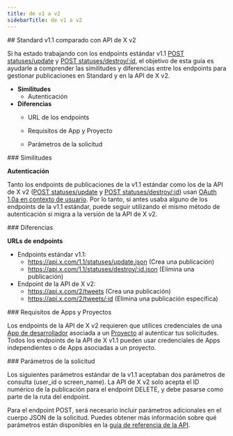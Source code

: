 ```yaml
---
title: de v1 a v2
sidebarTitle: de v1 a v2
---
```


<div id="standard-v11-compared-to-x-api-v2">
  ## Standard v1.1 comparado con API de X v2
</div>

Si ha estado trabajando con los endpoints estándar v1.1 [POST statuses/update](https://developer.x.com/en/docs/twitter-api/v1/tweets/post-and-engage/api-reference/post-statuses-update) y [POST statuses/destroy/:id](https://developer.x.com/en/docs/twitter-api/v1/tweets/post-and-engage/api-reference/post-statuses-destroy-id), el objetivo de esta guía es ayudarle a comprender las similitudes y diferencias entre los endpoints para gestionar publicaciones en Standard y en la API de X v2.

- **Similitudes**
  - Autenticación
- **Diferencias**
  - URL de los endpoints

  - Requisitos de App y Proyecto

  - Parámetros de la solicitud

<div id="similarities">
  ### Similitudes
</div>

**Autenticación**

Tanto los endpoints de publicaciones de la v1.1 estándar como los de la API de X v2 ([POST statuses/update](https://developer.x.com/en/docs/twitter-api/v1/tweets/post-and-engage/api-reference/post-statuses-update) y [POST statuses/destroy/:id](https://developer.x.com/en/docs/twitter-api/v1/tweets/post-and-engage/api-reference/post-statuses-destroy-id)) usan [OAuth 1.0a en contexto de usuario](https://developer.x.com/content/developer-twitter/resources/fundamentals/authentication). Por lo tanto, si antes usaba alguno de los endpoints de la v1.1 estándar, puede seguir utilizando el mismo método de autenticación si migra a la versión de la API de X v2. 

<div id="differences">
  ### Diferencias
</div>

**URLs de endpoints**

- Endpoints estándar v1.1:
  - https://api.x.com/1.1/statuses/update.json
    (Crea una publicación)
  - https://api.x.com/1.1/statuses/destroy/:id.json
    (Elimina una publicación)
- Endpoint de la API de X v2:
  - https://api.x.com/2/tweets
    (Crea una publicación)
  - https://api.x.com/2/tweets/:id
    (Elimina una publicación específica)

<div id="app-and-project-requirements">
  ### Requisitos de Apps y Proyectos
</div>

Los endpoints de la API de X v2 requieren que utilices credenciales de una [App de desarrollador](/es/resources/fundamentals/developer-apps) asociada a un [Proyecto](/es/resources/fundamentals/developer-apps) al autenticar tus solicitudes. Todos los endpoints de la API de X v1.1 pueden usar credenciales de Apps independientes o de Apps asociadas a un proyecto.

<div id="request-parameters">
  ### Parámetros de la solicitud
</div>

Los siguientes parámetros estándar de la v1.1 aceptaban dos parámetros de consulta (user\_id o screen\_name). La API de X v2 solo acepta el ID numérico de la publicación para el endpoint DELETE, y debe pasarse como parte de la ruta del endpoint.

Para el endpoint POST, será necesario incluir parámetros adicionales en el cuerpo JSON de la solicitud. Puedes obtener más información sobre qué parámetros están disponibles en la [guía de referencia de la API](/es/x-api/posts/manage-tweets/introduction).